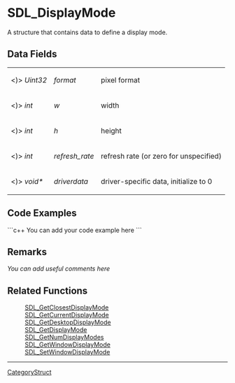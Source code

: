 <!-- pragma section-numbers off -->
<!-- pragma disable-camelcase -->

= SDL_DisplayMode =
A structure that contains data to define a display mode.


== Data Fields ==
{|
|<)> ''Uint32''
|''format''
|pixel format
|-
|<)> ''int''
|''w''
|width
|-
|<)> ''int''
|''h''
|height
|-
|<)> ''int''
|''refresh_rate''
|refresh rate (or zero for unspecified)
|-
|<)> ''void*''
|''driverdata''
|driver-specific data, initialize to 0
|}

== Code Examples ==
```c++
You can add your code example here
```

== Remarks ==
''You can add useful comments here''

== Related Functions ==
:[[SDL_GetClosestDisplayMode]]
:[[SDL_GetCurrentDisplayMode]]
:[[SDL_GetDesktopDisplayMode]]
:[[SDL_GetDisplayMode]]
:[[SDL_GetNumDisplayModes]]
:[[SDL_GetWindowDisplayMode]]
:[[SDL_SetWindowDisplayMode]]

----
[[CategoryStruct]]
